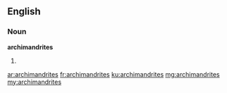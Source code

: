 ==English==

===Noun===
'''archimandrites'''

# {{plural of|archimandrite}}

[[ar:archimandrites]]
[[fr:archimandrites]]
[[ku:archimandrites]]
[[mg:archimandrites]]
[[my:archimandrites]]